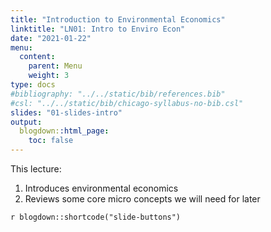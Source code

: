 ```yaml
---
title: "Introduction to Environmental Economics"
linktitle: "LN01: Intro to Enviro Econ"
date: "2021-01-22"
menu:
  content:
    parent: Menu
    weight: 3
type: docs
#bibliography: "../../static/bib/references.bib"
#csl: "../../static/bib/chicago-syllabus-no-bib.csl"
slides: "01-slides-intro"
output:
  blogdown::html_page:
    toc: false
---
```


This lecture:

1. Introduces environmental economics
2. Reviews some core micro concepts we will need for later

`r blogdown::shortcode("slide-buttons")`

